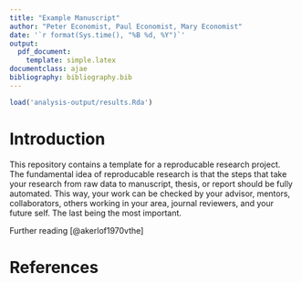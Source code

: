 ```yaml
---
title: "Example Manuscript"
author: "Peter Economist, Paul Economist, Mary Economist"
date: '`r format(Sys.time(), "%B %d, %Y")`'
output: 
  pdf_document:
    template: simple.latex 
documentclass: ajae
bibliography: bibliography.bib
---
```


<!--
There are many pre-prepared latex document classes that will format your document so that you get a beautifully formatted document for zero work. See the link below for many examples.

http://tex.stackexchange.com/questions/238224/comprehensive-overview-of-the-existing-latex-classes-or-how-to-choose-the-right

Notice the template in the style of the American Journal of Agricultural Economics is 'ajae', which is listed in the 'economic' package in the link above. 

Students will also want to try, 'uiucthesis' as the documentclass option.


Also, 'article' is the default class and worth using for working papers. Replace the YAML front matter with what is below. 

---
title: "Example Manuscript"
author: "Peter Economist, Paul Economist, Mary Economist"
date: '`r format(Sys.time(), "%B %d, %Y")`'
output: 
  pdf_document:
header-includes: \usepackage{setspace} \doublespacing
documentclass: article
bibliography: bibliography.bib
---
-->

 



```r
load('analysis-output/results.Rda')
```


# Introduction 

This repository contains a template for a reproducable research project. The fundamental idea of reproducable research is that the steps that take your research from raw data to manuscript, thesis, or report should be fully automated. This way, your work can be checked by your advisor, mentors, collaborators, others working in your area, journal reviewers, and your future self. The last being the most important. 

Further reading [@akerlof1970vthe]

# References 

